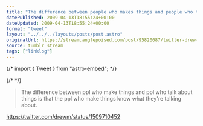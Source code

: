 ```yaml
---
title: "The difference between people who makes things and people who talk about things"
datePublished: 2009-04-13T18:55:24+00:00
dateUpdated: 2009-04-13T18:55:24+00:00
format: "tweet"
layout: "../../../layouts/posts/post.astro"
originalUrl: https://stream.anglepoised.com/post/95820087/twitter-drew-mclellan-the-difference-between
source: tumblr stream
tags: ["linklog"]
---
```


{/* import { Tweet } from "astro-embed"; */}

{/* <Tweet id="https://twitter.com/drewm/status/1509710452" /> */}

> The difference between ppl who make things and ppl who talk about things is that the ppl who make things know what they're talking about.

https://twitter.com/drewm/status/1509710452
